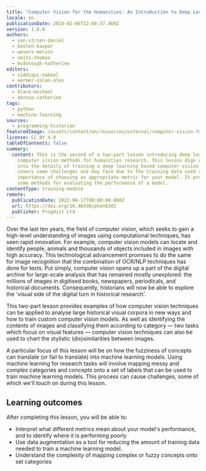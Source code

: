 ```yaml
---
title: "Computer Vision for the Humanities: An Introduction to Deep Learning for Image Classification (Part 2)"
locale: en
publicationDate: 2024-02-06T12:04:57.460Z
version: 1.0.0
authors:
  - van-strien-daniel
  - beelen-kaspar
  - wevers-melvin
  - smits-thomas
  - mcdonough-katherine
editors:
  - siddiqui-nabeel
  - wermer-colan-alex
contributors:
  - black-michael
  - derose-catherine
tags:
  - python
  - machine-learning
sources:
  - programming-historian
featuredImage: /assets/content/en/resources/external/computer-vision-for-the-humanities-an-introduction-to-deep-learning-for-image-classification-part-2/image.png
license: CC BY 4.0
tableOfContents: false
summary:
  content: This is the second of a two-part lesson introducing deep learning based
    computer vision methods for humanities research. This lesson digs deeper
    into the details of training a deep learning based computer vision model. It
    covers some challenges one may face due to the training data used and the
    importance of choosing an appropriate metric for your model. It presents
    some methods for evaluating the performance of a model.
contentType: training-module
remote:
  publicationDate: 2022-08-17T00:00:00.000Z
  url: https://doi.org/10.46430/phen0102
  publisher: ProgHist Ltd
---
```

Over the last ten years, the field of computer vision, which seeks to gain a high-level understanding of images using computational techniques, has seen rapid innovation. For example, computer vision models can locate and identify people, animals and thousands of objects included in images with high accuracy. This technological advancement promises to do the same for image recognition that the combination of OCR/NLP techniques has done for texts. Put simply, computer vision opens up a part of the digital archive for large-scale analysis that has remained mostly unexplored: the millions of images in digitised books, newspapers, periodicals, and historical documents. Consequently, historians will now be able to explore the 'visual side of the digital turn in historical research'.[](https://programminghistorian.org/en/lessons/computer-vision-deep-learning-pt1#fn:3)

This two-part lesson provides examples of how computer vision techniques can be applied to analyse large historical visual corpora in new ways and how to train custom computer vision models. As well as identifying the contents of images and classifying them according to category — two tasks which focus on visual features — computer vision techniques can also be used to chart the stylistic (dis)similarities between images.

A particular focus of this lesson will be on how the fuzziness of concepts can translate (or fail to translate) into machine learning models. Using machine learning for research tasks will involve mapping messy and complex categories and concepts onto a set of labels that can be used to train machine learning models. This process can cause challenges, some of which we'll touch on during this lesson.

## Learning outcomes

After completing this lesson, you will be able to:

* Interpret what different metrics mean about your model's performance, and to identify where it is performing poorly
* Use data augmentation as a tool for reducing the amount of training data needed to train a machine learning model.
* Understand the complexity of mapping complex or fuzzy concepts onto set categories

